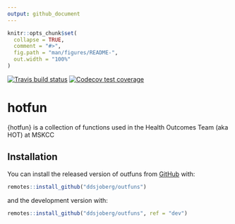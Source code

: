 ```yaml
---
output: github_document
---
```


<!-- README.md is generated from README.Rmd. Please edit that file -->

```r
knitr::opts_chunk$set(
  collapse = TRUE,
  comment = "#>",
  fig.path = "man/figures/README-",
  out.width = "100%"
)
```

<!-- badges: start -->
[![Travis build status](https://travis-ci.org/ddsjoberg/hotfun.svg?branch=master)](https://travis-ci.org/ddsjoberg/hotfun)
[![Codecov test coverage](https://codecov.io/gh/ddsjoberg/hotfun/branch/master/graph/badge.svg)](https://codecov.io/gh/ddsjoberg/hotfun?branch=master)
<!-- badges: end -->

# hotfun

{hotfun} is a collection of functions used in the Health Outcomes Team (aka HOT) at MSKCC

## Installation

You can install the released version of outfuns from [GitHub](https://github.com/) with:

``` r
remotes::install_github("ddsjoberg/outfuns")
```

and the development version with:

``` r
remotes::install_github("ddsjoberg/outfuns", ref = "dev")
```
